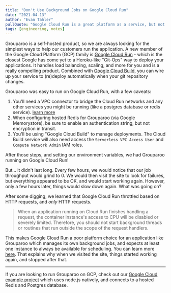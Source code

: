 ```yaml
---
title: "Don't Use Background Jobs on Google Cloud Run"
date: "2021-04-13"
author: "Evan Tahler"
pullQuote: "Google Cloud Run is a great platform as a service, but not for background jobs"
tags: [engineering, notes]
---
```


Grouparoo is a self-hosted product, so we are always looking for the simplest ways to help our customers run the application. A new member of the Google Cloud Platform (GCP) family is [Google Cloud Run](https://cloud.google.com/run) - which is the closest Google has come yet to a Heroku-like "Git-Ops" way to deploy your applications. It handles load balancing, scaling, and more for you and is a really compelling product. Combined with [Google Cloud Build](https://cloud.google.com/build), you can wire up your service to (re)deploy automatically when your git repository changes.

Grouparoo was easy to run on Google Cloud Run, with a few caveats:

1. You'll need a VPC connector to bridge the Cloud Run networks and any other services you might be running (like a postgres database or redis service). [learn more](https://cloud.google.com/vpc/docs/configure-serverless-vpc-access#creating_a_connector)
2. When configuring hosted Redis for Grouparoo (via Google Memorystore), be sure to enable an authentication string, but not encryption in transit.
3. You'll be using "Google Cloud Build" to manage deployments. The Cloud Build service will also need access the `Serverless VPC Access User` and `Compute Network Admin` IAM roles.

After those steps, and setting our environment variables, we had Grouparoo running on Google Cloud Run!

But... it didn't last long. Every few hours, we would notice that our job throughput would grind to 0. We would then visit the site to look for failures, but everything appeared to be OK, and would start working again. However, only a few hours later, things would slow down again. What was going on?

After some digging, we learned that Google Cloud Run throttled based on HTTP requests, and _only_ HTTP requests.

> When an application running on Cloud Run finishes handling a request, the container instance's access to CPU will be disabled or severely limited. Therefore, you should not start background threads or routines that run outside the scope of the request handlers.

This makes Google Cloud Run a poor platform choice for an application like Grouparoo which manages its own background jobs, and expects at least one instance to always be available for scheduling. You can learn more [here](https://cloud.google.com/run/docs/tips/general#avoiding_background_activities). That explains why when we visited the site, things started working again, and stopped after that.

---

If you are looking to run Grouparoo on GCP, check out our [Google Cloud example project](https://github.com/grouparoo/app-example-gcp) which uses node.js natively, and connects to a hosted Redis and Postgres database.

